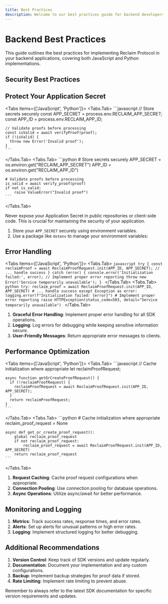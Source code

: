 ```yaml
---
title: Best Practices
description: Welcome to our best practices guide for backend developers! This guide will help you use the Reclaim Protocol JavaScript SDK securely and efficiently in your Node.js server applications.
---
```



# Backend Best Practices

This guide outlines the best practices for implementing Reclaim Protocol in your backend applications, covering both JavaScript and Python implementations.

## Security Best Practices

## Protect Your Application Secret

<Tabs items={['JavaScript', 'Python']}>
  <Tabs.Tab>
    ```javascript
    // Store secrets securely
    const APP_SECRET = process.env.RECLAIM_APP_SECRET;
    const APP_ID = process.env.RECLAIM_APP_ID;
    
    // Validate proofs before processing
    const isValid = await verifyProof(proof);
    if (!isValid) {
      throw new Error('Invalid proof');
    }
    ```
  </Tabs.Tab>
  <Tabs.Tab>
    ```python
    # Store secrets securely
    APP_SECRET = os.environ.get("RECLAIM_APP_SECRET")
    APP_ID = os.environ.get("RECLAIM_APP_ID")
    
    # Validate proofs before processing
    is_valid = await verify_proof(proof)
    if not is_valid:
        raise ValueError("Invalid proof")
    ```
  </Tabs.Tab>
</Tabs>

<Callout type="warning">
  Never expose your Application Secret in public repositories or client-side code. This is crucial for maintaining the security of your application.
</Callout>

1. Store your `APP_SECRET` securely using environment variables.
2. Use a package like `dotenv` to manage your environment variables:

## Error Handling

<Tabs items={['JavaScript', 'Python']}>
  <Tabs.Tab>
    ```javascript
    try {
      const reclaimProof = await ReclaimProofRequest.init(APP_ID, APP_SECRET);
      // ... handle success
    } catch (error) {
      console.error('Initialization failed:', error);
      // Implement proper error reporting
      throw new Error('Service temporarily unavailable');
    }
    ```
  </Tabs.Tab>
  <Tabs.Tab>
    ```python
    try:
        reclaim_proof = await ReclaimProofRequest.init(APP_ID, APP_SECRET)
        # ... handle success
    except Exception as error:
        logging.error(f"Initialization failed: {error}")
        # Implement proper error reporting
        raise HTTPException(status_code=503, detail="Service temporarily unavailable")
    ```
  </Tabs.Tab>
</Tabs>

1. **Graceful Error Handling**: Implement proper error handling for all SDK operations.
2. **Logging**: Log errors for debugging while keeping sensitive information secure.
3. **User-Friendly Messages**: Return appropriate error messages to clients.

## Performance Optimization

<Tabs items={['JavaScript', 'Python']}>
  <Tabs.Tab>
    ```javascript
    // Cache initialization where appropriate
    let reclaimProofRequest;
    
    async function getOrCreateProofRequest() {
      if (!reclaimProofRequest) {
        reclaimProofRequest = await ReclaimProofRequest.init(APP_ID, APP_SECRET);
      }
      return reclaimProofRequest;
    }
    ```
  </Tabs.Tab>
  <Tabs.Tab>
    ```python
    # Cache initialization where appropriate
    reclaim_proof_request = None
    
    async def get_or_create_proof_request():
        global reclaim_proof_request
        if not reclaim_proof_request:
            reclaim_proof_request = await ReclaimProofRequest.init(APP_ID, APP_SECRET)
        return reclaim_proof_request
    ```
  </Tabs.Tab>
</Tabs>

1. **Request Caching**: Cache proof request configurations when appropriate.
2. **Connection Pooling**: Use connection pooling for database operations.
3. **Async Operations**: Utilize async/await for better performance.

## Monitoring and Logging

1. **Metrics**: Track success rates, response times, and error rates.
2. **Alerts**: Set up alerts for unusual patterns or high error rates.
3. **Logging**: Implement structured logging for better debugging.

## Additional Recommendations

1. **Version Control**: Keep track of SDK versions and update regularly.
2. **Documentation**: Document your implementation and any custom configurations.
3. **Backup**: Implement backup strategies for proof data if stored.
4. **Rate Limiting**: Implement rate limiting to prevent abuse.

Remember to always refer to the latest SDK documentation for specific version requirements and updates.